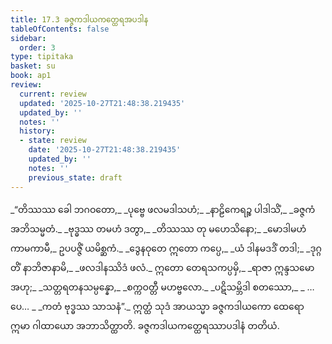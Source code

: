 ```yaml
---
title: 17.3 ခဇ္ဇကဒါယကတ္ထေရအပဒါန
tableOfContents: false
sidebar:
  order: 3
type: tipitaka
basket: su
book: ap1
review:
  current: review
  updated: '2025-10-27T21:48:38.219435'
  updated_by: ''
  notes: ''
  history:
  - state: review
    date: '2025-10-27T21:48:38.219435'
    updated_by: ''
    notes: ''
    previous_state: draft
---
```



<ReviewStatus review={frontmatter.review} showDetails={true} />

<HypothesisAnnotation frontmatter={frontmatter} />

<DynamicBreadcrumb />

<Division number="13" book="ap1" e="ch" v="20" p="202">

<Paragraph number="2449" type="verses" book="ap1">
_“တိဿဿ ခေါ ဘဂဝတော,_  
_ပုဗ္ဗေ ဖလမဒါသဟံ;_  
_နာဠိကေရဉ္စ ပါဒါသိံ,_  
_ခဇ္ဇကံ အဘိသမ္မတံ._  

</Paragraph>

</Division>
<Division number="14" book="ap1" e="ch" v="20" p="202">

<Paragraph number="2450" type="verses" book="ap1">
_ဗုဒ္ဓဿ တမဟံ ဒတွာ,_  
_တိဿဿ တု မဟေသိနော;_  
_မောဒါမဟံ ကာမကာမီ,_  
ဥပပဇ္ဇိံ ယမိစ္ဆကံ._  

</Paragraph>

</Division>
<Division number="15" book="ap1" e="ch" v="20" p="202">

<Paragraph number="2451" type="verses" book="ap1">
_ဒွေနဝုတေ ဣတော ကပ္ပေ,_  
_ယံ ဒါနမဒဒိံ တဒါ;_  
_ဒုဂ္ဂတိံ နာဘိဇာနာမိ,_  
_ဖလဒါနဿိဒံ ဖလံ._  

</Paragraph>

</Division>
<Division number="16" book="ap1" e="ch" v="20" p="202">

<Paragraph number="2452" type="verses" book="ap1">
ဣတော တေရသကပ္ပမှိ,_  
_ရာဇာ ဣန္ဒသမော အဟု;_  
_သတ္တရတနသမ္ပန္နော,_  
_စက္ကဝတ္တီ မဟဗ္ဗလော._  

</Paragraph>

</Division>
<Division number="17" book="ap1" e="ch" v="20" p="202">

<Paragraph number="2453" type="verses" book="ap1">
_ပဋိသမ္ဘိဒါ စတဿော,_  
_ …ပေ… _  
_ကတံ ဗုဒ္ဓဿ သာသနံ”._  

</Paragraph>

<Paragraph number="2454" book="ap1">
ဣတ္ထံ သုဒံ အာယသ္မာ ခဇ္ဇကဒါယကော ထေရော ဣမာ ဂါထာယော အဘာသိတ္ထာတိ.

</Paragraph>
</Division>

<Paragraph number="2455" type="center" book="ap1">
ခဇ္ဇကဒါယကတ္ထေရဿာပဒါနံ တတိယံ.
</Paragraph>